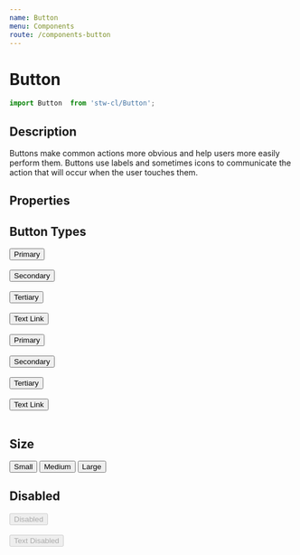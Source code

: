 ```yaml
---
name: Button
menu: Components
route: /components-button
---
```



# Button

```javascript
import Button  from 'stw-cl/Button';
```


## Description

Buttons make common actions more obvious and help users more easily perform them. Buttons use labels and sometimes icons to communicate the action that will occur when the user touches them.

## Properties

<Props of={Button} />

## Button Types

<Playground>
  <Button>Primary</Button>
  <br />
  <br />
  <Button buttonType="secondary">Secondary</Button>
  <br />
  <br />
  <Button buttonType="tertiary">Tertiary</Button>
  <br />
  <br />
  <Button buttonType="link">Text Link</Button>
  <br />
  <br />
  <Button rounded>Primary</Button>
  <br />
  <br />
  <Button rounded buttonType="secondary">Secondary</Button>
  <br />
  <br />
  <Button rounded buttonType="tertiary">Tertiary</Button>
  <br />
  <br />
  <Button rounded buttonType="link">Text Link</Button>
  <br />
  <br />
</Playground>

## Size

<Playground>
  <Button buttonType="primary" size="sm">
    Small
  </Button>
  <span style={{ margin: '6px' }} />
  <Button buttonType="primary" size="md">
    Medium
  </Button>
  <span style={{ margin: '6px' }} />
  <Button buttonType="primary" size="lg">
    Large
  </Button>
</Playground>

## Disabled

<Playground>
  <Button size="lg" disabled btnType="primary">
    Disabled
  </Button>
  <br />
  <br />
  <Button disabled btnType="link">
    Text Disabled
  </Button>
</Playground>

